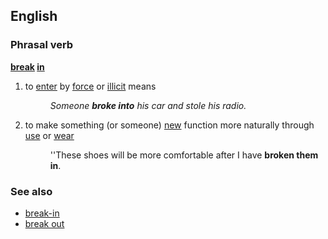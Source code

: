 ==English==

===Phrasal verb===
'''[[break]] [[in]]'''
#to [[enter]] by [[force]] or [[illicit]] means
#:''Someone '''broke into''' his car and stole his radio.''
#{{idiom}} to make something (or someone) [[new]] function more naturally through [[use]] or [[wear]]
#:''These shoes will be more comfortable after I have '''broken them in'''.

===See also===

*[[break-in]]
*[[break out]]